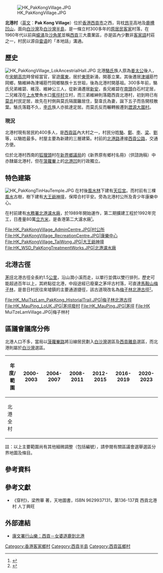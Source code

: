 [[File:HK_PakKongVillage.JPG|thumb]]

'''北港村'''（[[英文|英文]]：'''Pak Kong Village'''）位於[[香港|香港]][[西貢市|西貢市]]之西，背枕[[昂平|昂平]]高地及[[鹿槽凹山|鹿槽凹山]]，面向[[白沙灣_(西貢)|白沙灣]]及[[白沙灣半島|白沙灣半島]]，是一條立村300多年的[[新界原居民|原居民]][[客家|客家]]村落，在1960年代以前與[[蠔涌|蠔涌]]及[[沙角尾|沙角尾]]並稱[[西貢區|西貢]]三大農業區，亦是區內少數非[[客家語|客家語]]村莊之一，村民以源自[[畲语|畲语]]的「本地話」溝通。

==歷史==
[[File:HK_PakKongVillage_LokAncestrialHall.JPG|thumb]]
北港[[駱姓|駱氏]]族人原為[[姜太公|姜太公]]後人，在[[宋朝|宋朝]][[宋高宗|高宗]]時曾經當官，宦遊[[廣東|廣東]]，居於[[東莞|東莞]]新涌，開基立業。其後遷居[[津埔|津埔]]筋竹岡鄉，駱維紳為津埔筋竹岡鄉駱族十五世祖，後為北港村開基祖。300多年前，駱氏兄弟維碧、維茂、維紳公三人，從新涌遷居[[新安|新安]]，長兄維碧在[[南頭|南頭]]白石村定居，二兄維茂在[[上水|上水]]雙魚水口[[蕉徑村|蕉徑村]]立村，而三弟維紳則落籍西貢北港村，初到時已有[[莫姓|莫氏]]村民定居，故先在村側與莫氏隔圍籬居住，娶韋氏為妻，誕下五子而告開枝散葉。駱氏落籍不久，[[李姓|李氏]]族人亦抵達定居。而莫氏反而輾轉搬遷到[[沙田_(香港)|瀝源]][[大圍村|大圍村]]。

===現況===
北港村現有居民約400多人，是[[西貢區|西貢區]]內大村之一，村民分姓[[駱姓|駱]]、[[鄭姓|鄭]]、[[李姓|李]]、[[梁姓|梁]]、[[劉姓|劉]]等，以駱姓最多。村屋主要為新建的三層建築。村前的[[北港路_(西貢)|北港路]]連接[[西貢公路|西貢公路]]，交通方便。

位於北港村西南的[[狐狸頭|狐狸頭]]村在[[新界鄉議局|新界鄉議局]]的《新界原有鄉村名冊》（供諮詢稿）中亦隸屬北港村，但在[[菠蘿輋|菠蘿輋]]上的[[北港凹|北港凹]]則行政獨立。

==特色建築==
[[File:HK_PakKongTinHauTemple.JPG|thumb]]
在村後[[風水林|風水林]]下建有[[天后宮|天后宮]]。而村前有三棵[[風水|風水]]古樹，樹下建有[[大王爺神壇|大王爺神壇]]，保障合村平安。旁為北港村公所及青少年康樂中心。

在村前建有[[水務署|水務署]][[北港濾水廠|北港濾水廠]]，於1989年開始運作，第二期擴建工程於1992年完工，日產量80萬[[立方米|立方米]]，是香港第二大濾水廠<small><ref>{{Cite web |url=http://www.wsd.gov.hk/en/html/pdf/PakKongTW-c.pdf |title=水務署：北港濾水廠 |accessdate=2008-07-29 |archive-date=2008-11-21 |archive-url=https://web.archive.org/web/20081121143731/http://www.wsd.gov.hk/en/html/pdf/PakKongTW-c.pdf |dead-url=no }}</ref></small>。
<gallery>
File:HK_PakKongVillage_AdminCentre.JPG|村公所
File:HK_PakKongVillage_RecreationCentre.JPG|康樂中心
File:HK_PakKongVillage_TaiWong.JPG|大王爺神壇
File:HK_WSD_PakKongTreatmentWorks.JPG|北港濾水廠
</gallery>

==北港古徑==
[[茅坪_(香港)|茅坪]]北港古徑全長約1.5[[公里|公里]]，沿山澗小溪而走，以單行並偶以雙行排列，歷史可能超過百年以上，其終點從北港，中段途經已廢棄之茅坪古村落，可直達[[馬鞍山_(香港山峰)|馬鞍山]][[梅子林村_(沙田區)|梅子林]]，是昔日村民往來墟鎮的主要通道捷徑，該古道現改名為[[梅子林北港古徑|梅子林北港古徑]]<small><ref>{{Cite web |url=http://resources.edb.gov.hk/~maonshan/part2/maonshan8_archeology.html |title=鞍山歲月：近年馬鞍山地區的考古收獲 |accessdate=2008-07-29 |archive-date=2008-09-20 |archive-url=https://web.archive.org/web/20080920105639/http://resources.edb.gov.hk/~maonshan/part2/maonshan8_archeology.html |dead-url=no }}</ref></small>。

<gallery>
File:HK_MuiTszLam_PakKong_HistorialTrail.JPG|梅子林北港古徑
File:HK_MauPing_LoUK.JPG|茅坪廢村
File:HK_MauPing.JPG|茅坪
File:HK MuiTzeLamVillage.JPG|梅子林村
</gallery>

==區議會議席分佈==
北港人口不多，當局以[[菠蘿輋路|菠蘿輋路]]將沿線居民劃入[[白沙灣_(選區)|白沙灣]]選區及[[西貢離島|西貢離島]]選區，而北港則屬於[[白沙灣_(選區)|白沙灣]]選區。

{| class=wikitable
!年度/範圍!!2000-2003!!2004-2007!!2008-2011!!2012-2015!!2016-2019!!2020-2023
|-
|北港全村||colspan=6|{{centre|[[白沙灣_(選區)|白沙灣]]選區}}
|}
註：以上主要範圍尚有其他細微調整（包括編號），請參閱有關區議會選舉選區分界地圖及條目。

==參考資料==
<div class="references-small">
<references />
</div>

==參考文獻==
* 《穿村》，梁煦華 著，天地圖書，ISBN 9629937131，第136-137頁 西貢北港村 人丁興旺

==外部連結==
* [https://web.archive.org/web/20080622144737/http://www.lcsd.gov.hk/healthy/hiking/b5/road_old2.php 康文署行山樂：西貢－女婆逐鹿到北港]


[[Category:香港客家鄉村|Category:香港客家鄉村]]
[[Category:西貢半島|Category:西貢半島]]
[[Category:西貢區鄉村|Category:西貢區鄉村]]